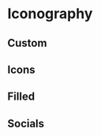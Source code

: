 

<Meta title="Icons" />

# Iconography

## Custom

<IconGallery>
  <IconItem name="Google">
    <Icons.GoogleIcon />
  </IconItem>
  <IconItem name="Loading">
    <Icons.LoadingIcon />
  </IconItem>
</IconGallery>

## Icons

<IconGallery>
  <IconItem name="Mail">
    <Icons.IconMail />
  </IconItem>
  <IconItem name="Bolt">
    <Icons.IconBolt />
  </IconItem>
  <IconItem name="Trash">
    <Icons.IconTrash />
  </IconItem>
  <IconItem name="CurrencyDollar">
    <Icons.IconCurrencyDollar />
  </IconItem>
  <IconItem name="Download">
    <Icons.IconDownload />
  </IconItem>
  <IconItem name="IconBook">
    <Icons.IconBook />
  </IconItem>
  <IconItem name="Rocket">
    <Icons.IconRocket />
  </IconItem>
  <IconItem name="MapPin">
    <Icons.IconMapPin />
  </IconItem>
  <IconItem name="Phone">
    <Icons.IconPhone />
  </IconItem>
  <IconItem name="Send">
    <Icons.IconSend />
  </IconItem>
  <IconItem name="Selector">
    <Icons.IconSelector />
  </IconItem>
  <IconItem name="Check">
    <Icons.IconCheck />
  </IconItem>
</IconGallery>

## Filled

<IconGallery>
  <IconItem name="BadgeFilled">
    <Icons.IconBadgeFilled />
  </IconItem>
</IconGallery>

## Socials

<IconGallery>
  <IconItem name="BrandGoogle">
    <Icons.IconBrandGoogle />
  </IconItem>
  <IconItem name="BrandNpm">
    <Icons.IconBrandNpm />
  </IconItem>
  <IconItem name="BrandGithub">
    <Icons.IconBrandGithub />
  </IconItem>
  <IconItem name="BrandTwitter">
    <Icons.IconBrandTwitter />
  </IconItem>
  <IconItem name="BrandLinkedin">
    <Icons.IconBrandLinkedin />
  </IconItem>
</IconGallery>
